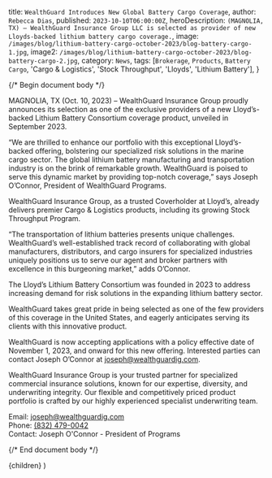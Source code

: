 
  title: `WealthGuard Introduces New Global Battery Cargo Coverage`,
  author: `Rebecca Dias`,
  published: `2023-10-10T06:00:00Z`,
  heroDescription: `(MAGNOLIA, TX) — WealthGuard Insurance Group LLC is selected as provider of new Lloyds-backed lithium battery cargo coverage.`,
  image: `/images/blog/lithium-battery-cargo-october-2023/blog-battery-cargo-1.jpg`,
  image2: `/images/blog/lithium-battery-cargo-october-2023/blog-battery-cargo-2.jpg`,
  category: `News`,
  tags: [`Brokerage`, `Products`, `Battery Cargo`, 'Cargo & Logistics', 'Stock Throughput', 'Lloyds', 'Lithium Battery'],
}

{/* Begin document body */}

MAGNOLIA, TX (Oct. 10, 2023) – WealthGuard Insurance Group proudly announces its selection as one of the exclusive providers of a new Lloyd’s-backed Lithium Battery Consortium coverage product, unveiled in September 2023.

“We are thrilled to enhance our portfolio with this exceptional Lloyd’s-backed offering, bolstering our specialized risk solutions in the marine cargo sector. The global lithium battery manufacturing and transportation industry is on the brink of remarkable growth. WealthGuard is poised to serve this dynamic market by providing top-notch coverage,” says Joseph O’Connor, President of WealthGuard Programs.

WealthGuard Insurance Group, as a trusted Coverholder at Lloyd’s, already delivers premier Cargo & Logistics products, including its growing Stock Throughput Program.

“The transportation of lithium batteries presents unique challenges. WealthGuard’s well-established track record of collaborating with global manufacturers, distributors, and cargo insurers for specialized industries uniquely positions us to serve our agent and broker partners with excellence in this burgeoning market,” adds O’Connor.

The Lloyd’s Lithium Battery Consortium was founded in 2023 to address increasing demand for risk solutions in the expanding lithium battery sector.

WealthGuard takes great pride in being selected as one of the few providers of this coverage in the United States, and eagerly anticipates serving its clients with this innovative product.

WealthGuard is now accepting applications with a policy effective date of November 1, 2023, and onward for this new offering. Interested parties can contact Joseph O’Connor at [joseph@wealthguardig.com](mailto:joseph@wealthguardig.com).

WealthGuard Insurance Group is your trusted partner for specialized commercial insurance solutions, known for our expertise, diversity, and underwriting integrity. Our flexible and competitively priced product portfolio is crafted by our highly experienced specialist underwriting team.

Email: [joseph@wealthguardig.com](mailto:joseph@wealthguardig.com)<br />
Phone: [(832) 479-0042](tel:8324790042)<br />
Contact: Joseph O'Connor - President of Programs

{/* End document body */}

  <ArticleTemplate meta={meta}>{children}</ArticleTemplate>
)
